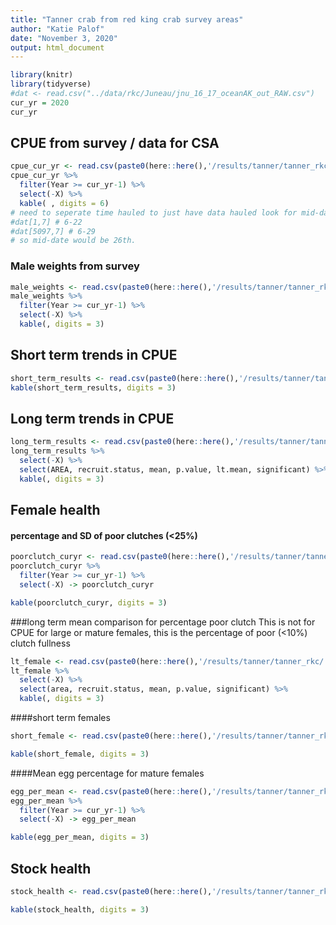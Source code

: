 ```yaml
---
title: "Tanner crab from red king crab survey areas"
author: "Katie Palof"
date: "November 3, 2020"
output: html_document
---
```


```r
library(knitr)
library(tidyverse)
#dat <- read.csv("../data/rkc/Juneau/jnu_16_17_oceanAK_out_RAW.csv")
cur_yr = 2020
cur_yr
```

## CPUE from survey / data for CSA
```r
cpue_cur_yr <- read.csv(paste0(here::here(),'/results/tanner/tanner_rkc/', cur_yr, '/rkcs_CPUE_all.csv'))
cpue_cur_yr %>% 
  filter(Year >= cur_yr-1) %>%
  select(-X) %>% 
  kable( , digits = 6)
# need to seperate time hauled to just have data hauled look for mid-date 
#dat[1,7] # 6-22
#dat[5097,7] # 6-29
# so mid-date would be 26th.
```

### Male weights from survey 
```r
male_weights <- read.csv(paste0(here::here(),'/results/tanner/tanner_rkc/', cur_yr,'/RKCS_weights.csv'))
male_weights %>% 
  filter(Year >= cur_yr-1) %>%
  select(-X) %>% 
  kable(, digits = 3)
```

## Short term trends in CPUE
```r
short_term_results <- read.csv(paste0(here::here(),'/results/tanner/tanner_rkc/', cur_yr,'/shortterm.csv'))
kable(short_term_results, digits = 3)
```


## Long term trends in CPUE
```r
long_term_results <- read.csv(paste0(here::here(),'/results/tanner/tanner_rkc/', cur_yr,'/long_term.csv'))
long_term_results %>% 
  select(-X) %>% 
  select(AREA, recruit.status, mean, p.value, lt.mean, significant) %>% 
  kable(, digits = 3)
```

## Female health
#### percentage and SD of poor clutches (<25%)
```r
poorclutch_curyr <- read.csv(paste0(here::here(),'/results/tanner/tanner_rkc/', cur_yr,'/RKCS_percent_low_clutch.csv'))
poorclutch_curyr %>% 
  filter(Year >= cur_yr-1) %>% 
  select(-X) -> poorclutch_curyr

kable(poorclutch_curyr, digits = 3)
```


###long term mean comparison for percentage poor clutch 
This is not for CPUE for large or mature females, this is the percentage of poor (<10%) clutch fullness

```r
lt_female <- read.csv(paste0(here::here(),'/results/tanner/tanner_rkc/', cur_yr,'/Female_long_term.csv'))
lt_female %>% 
  select(-X) %>% 
  select(area, recruit.status, mean, p.value, significant) %>% 
  kable(, digits = 3)
```

####short term females
```r
short_female <- read.csv(paste0(here::here(),'/results/tanner/tanner_rkc/', cur_yr,'/female_shortterm.csv'))

kable(short_female, digits = 3)
```


####Mean egg percentage for mature females
```r
egg_per_mean <- read.csv(paste0(here::here(),'/results/tanner/tanner_rkc/', cur_yr,'/RKCS_percent_clutch.csv'))
egg_per_mean %>% 
  filter(Year >= cur_yr-1) %>% 
  select(-X) -> egg_per_mean

kable(egg_per_mean, digits = 3)
```


## Stock health
```r
stock_health <- read.csv(paste0(here::here(),'/results/tanner/tanner_rkc/', cur_yr,'/stock_health.csv'))

kable(stock_health, digits = 3)
```




